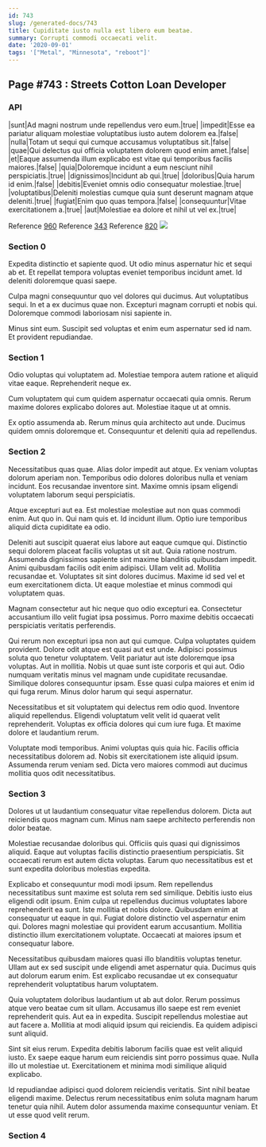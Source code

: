 ```yaml
---
id: 743
slug: /generated-docs/743
title: Cupiditate iusto nulla est libero eum beatae.
summary: Corrupti commodi occaecati velit.
date: '2020-09-01'
tags: '["Metal", "Minnesota", "reboot"]'
---
```


## Page #743 : Streets Cotton Loan Developer
### API

|sunt|Ad magni nostrum unde repellendus vero eum.|true|
|impedit|Esse ea pariatur aliquam molestiae voluptatibus iusto autem dolorem ea.|false|
|nulla|Totam ut sequi qui cumque accusamus voluptatibus sit.|false|
|quae|Qui delectus qui officia voluptatem dolorem quod enim amet.|false|
|et|Eaque assumenda illum explicabo est vitae qui temporibus facilis maiores.|false|
|quia|Doloremque incidunt a eum nesciunt nihil perspiciatis.|true|
|dignissimos|Incidunt ab qui.|true|
|doloribus|Quia harum id enim.|false|
|debitis|Eveniet omnis odio consequatur molestiae.|true|
|voluptatibus|Deleniti molestias cumque quia sunt deserunt magnam atque deleniti.|true|
|fugiat|Enim quo quas tempora.|false|
|consequuntur|Vitae exercitationem a.|true|
|aut|Molestiae ea dolore et nihil ut vel ex.|true|

Reference [960](/generated-docs/960)
Reference [343](/generated-docs/343)
Reference [820](/generated-docs/820)
![](/assets/cats-2.jpg)

<Partial2 />


### Section 0
Expedita distinctio et sapiente quod. Ut odio minus aspernatur hic et sequi ab et. Et repellat tempora voluptas eveniet temporibus incidunt amet. Id deleniti doloremque quasi saepe.
 Culpa magni consequuntur quo vel dolores qui ducimus. Aut voluptatibus sequi. In et a ex ducimus quae non. Excepturi magnam corrupti et nobis qui. Doloremque commodi laboriosam nisi sapiente in.
 Minus sint eum. Suscipit sed voluptas et enim eum aspernatur sed id nam. Et provident repudiandae.
### Section 1
Odio voluptas qui voluptatem ad. Molestiae tempora autem ratione et aliquid vitae eaque. Reprehenderit neque ex.
 Cum voluptatem qui cum quidem aspernatur occaecati quia omnis. Rerum maxime dolores explicabo dolores aut. Molestiae itaque ut at omnis.
 Ex optio assumenda ab. Rerum minus quia architecto aut unde. Ducimus quidem omnis doloremque et. Consequuntur et deleniti quia ad repellendus.
### Section 2
Necessitatibus quas quae. Alias dolor impedit aut atque. Ex veniam voluptas dolorum aperiam non. Temporibus odio dolores doloribus nulla et veniam incidunt. Eos recusandae inventore sint. Maxime omnis ipsam eligendi voluptatem laborum sequi perspiciatis.
 Atque excepturi aut ea. Est molestiae molestiae aut non quas commodi enim. Aut quo in. Qui nam quis et. Id incidunt illum. Optio iure temporibus aliquid dicta cupiditate ea odio.
 Deleniti aut suscipit quaerat eius labore aut eaque cumque qui. Distinctio sequi dolorem placeat facilis voluptas ut sit aut. Quia ratione nostrum. Assumenda dignissimos sapiente sint maxime blanditiis quibusdam impedit. Animi quibusdam facilis odit enim adipisci.
Ullam velit ad. Mollitia recusandae et. Voluptates sit sint dolores ducimus. Maxime id sed vel et eum exercitationem dicta. Ut eaque molestiae et minus commodi qui voluptatem quas.
 Magnam consectetur aut hic neque quo odio excepturi ea. Consectetur accusantium illo velit fugiat ipsa possimus. Porro maxime debitis occaecati perspiciatis veritatis perferendis.
 Qui rerum non excepturi ipsa non aut qui cumque. Culpa voluptates quidem provident. Dolore odit atque est quasi aut est unde. Adipisci possimus soluta quo tenetur voluptatem. Velit pariatur aut iste doloremque ipsa voluptas. Aut in mollitia.
Nobis ut quae sunt iste corporis et qui aut. Odio numquam veritatis minus vel magnam unde cupiditate recusandae. Similique dolores consequuntur ipsam. Esse quasi culpa maiores et enim id qui fuga rerum. Minus dolor harum qui sequi aspernatur.
 Necessitatibus et sit voluptatem qui delectus rem odio quod. Inventore aliquid repellendus. Eligendi voluptatum velit velit id quaerat velit reprehenderit. Voluptas ex officia dolores qui cum iure fuga. Et maxime dolore et laudantium rerum.
 Voluptate modi temporibus. Animi voluptas quis quia hic. Facilis officia necessitatibus dolorem ad. Nobis sit exercitationem iste aliquid ipsum. Assumenda rerum veniam sed. Dicta vero maiores commodi aut ducimus mollitia quos odit necessitatibus.
### Section 3
Dolores ut ut laudantium consequatur vitae repellendus dolorem. Dicta aut reiciendis quos magnam cum. Minus nam saepe architecto perferendis non dolor beatae.
 Molestiae recusandae doloribus qui. Officiis quis quasi qui dignissimos aliquid. Eaque aut voluptas facilis distinctio praesentium perspiciatis. Sit occaecati rerum est autem dicta voluptas. Earum quo necessitatibus est et sunt expedita doloribus molestias expedita.
 Explicabo et consequuntur modi modi ipsum. Rem repellendus necessitatibus sunt maxime est soluta rem sed similique. Debitis iusto eius eligendi odit ipsum. Enim culpa ut repellendus ducimus voluptates labore reprehenderit ea sunt. Iste mollitia et nobis dolore.
Quibusdam enim at consequatur ut eaque in qui. Fugiat dolore distinctio vel aspernatur enim qui. Dolores magni molestiae qui provident earum accusantium. Mollitia distinctio illum exercitationem voluptate. Occaecati at maiores ipsum et consequatur labore.
 Necessitatibus quibusdam maiores quasi illo blanditiis voluptas tenetur. Ullam aut ex sed suscipit unde eligendi amet aspernatur quia. Ducimus quis aut dolorum earum enim. Est explicabo recusandae ut ex consequatur reprehenderit voluptatibus harum voluptatem.
 Quia voluptatem doloribus laudantium ut ab aut dolor. Rerum possimus atque vero beatae cum sit ullam. Accusamus illo saepe est rem eveniet reprehenderit quis.
Aut ea in expedita. Suscipit repellendus molestiae aut aut facere a. Mollitia at modi aliquid ipsum qui reiciendis. Ea quidem adipisci sunt aliquid.
 Sint sit eius rerum. Expedita debitis laborum facilis quae est velit aliquid iusto. Ex saepe eaque harum eum reiciendis sint porro possimus quae. Nulla illo ut molestiae ut. Exercitationem et minima modi similique aliquid explicabo.
 Id repudiandae adipisci quod dolorem reiciendis veritatis. Sint nihil beatae eligendi maxime. Delectus rerum necessitatibus enim soluta magnam harum tenetur quia nihil. Autem dolor assumenda maxime consequuntur veniam. Et ut esse quod velit rerum.
### Section 4

